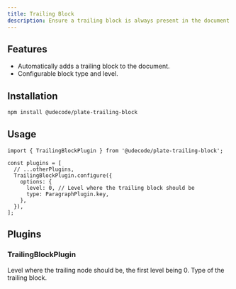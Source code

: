 ```yaml
---
title: Trailing Block
description: Ensure a trailing block is always present in the document.
---
```


<ComponentPreview name="playground-demo" id="trailing-block" />

<PackageInfo>

## Features

- Automatically adds a trailing block to the document.
- Configurable block type and level.

</PackageInfo>

## Installation

```bash
npm install @udecode/plate-trailing-block
```

## Usage

```tsx
import { TrailingBlockPlugin } from '@udecode/plate-trailing-block';
```

```tsx
const plugins = [
  // ...otherPlugins,
  TrailingBlockPlugin.configure({
    options: {
      level: 0, // Level where the trailing block should be
      type: ParagraphPlugin.key,
    },
  }),
];
```

## Plugins

### TrailingBlockPlugin

<APIOptions>
<APIItem name="level" type="number" optional>
  Level where the trailing node should be, the first level being 0.
</APIItem>

<APIItem name="type" type="string" optional>
  Type of the trailing block.
</APIItem>
</APIOptions>